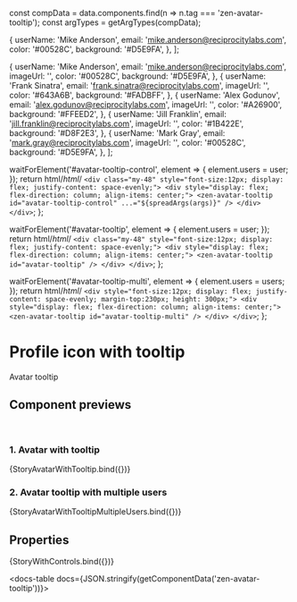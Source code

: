 const compData = data.components.find(n => n.tag === 'zen-avatar-tooltip');
const argTypes = getArgTypes(compData);

<Meta title="Avatar/Avatar Tooltips" component="zen-avatar-tooltip" argTypes={argTypes} />

  {
    userName: 'Mike Anderson',
    email: 'mike.anderson@reciprocitylabs.com',
    color: '#00528C',
    background: '#D5E9FA',
  },
];

  {
    userName: 'Mike Anderson',
    email: 'mike.anderson@reciprocitylabs.com',
    imageUrl: '',
    color: '#00528C',
    background: '#D5E9FA',
  },
  {
    userName: 'Frank Sinatra',
    email: 'frank.sinatra@reciprocitylabs.com',
    imageUrl: '',
    color: '#643A6B',
    background: '#FADBFF',
  },
  {
    userName: 'Alex Godunov',
    email: 'alex.godunov@reciprocitylabs.com',
    imageUrl: '',
    color: '#A26900',
    background: '#FFEED2',
  },
  {
    userName: 'Jill Franklin',
    email: 'jill.franklin@reciprocitylabs.com',
    imageUrl: '',
    color: '#1B422E',
    background: '#D8F2E3',
  },
  {
    userName: 'Mark Gray',
    email: 'mark.gray@reciprocitylabs.com',
    imageUrl: '',
    color: '#00528C',
    background: '#D5E9FA',
  },
];

  waitForElement('#avatar-tooltip-control', element => {
    element.users = user;
  });
  return html/*html*/ `
    <div class="my-48" style="font-size:12px; display: flex; justify-content: space-evenly;">
      <div style="display: flex; flex-direction: column; align-items: center;">
        <zen-avatar-tooltip id="avatar-tooltip-control" ...="${spreadArgs(args)}" />
      </div>
    </div>
  `;
};

  waitForElement('#avatar-tooltip', element => {
    element.users = user;
  });
  return html/*html*/ `
    <div class="my-48" style="font-size:12px; display: flex; justify-content: space-evenly;">
      <div style="display: flex; flex-direction: column; align-items: center;">
        <zen-avatar-tooltip id="avatar-tooltip" />
      </div>
    </div>
  `;
};

  waitForElement('#avatar-tooltip-multi', element => {
    element.users = users;
  });
  return html/*html*/ `
    <div style="font-size:12px; display: flex; justify-content: space-evenly; margin-top:230px; height: 300px;">
      <div style="display: flex; flex-direction: column; align-items: center;">
        <zen-avatar-tooltip id="avatar-tooltip-multi" />
      </div>
    </div>
  `;
};

# Profile icon with tooltip

Avatar tooltip

## Component previews

<br />

### 1. Avatar with tooltip

<Canvas>
  <Story name="StoryAvatarWithTooltip">{StoryAvatarWithTooltip.bind({})}</Story>
</Canvas>

### 2. Avatar tooltip with multiple users

<Canvas>
  <Story name="StoryAvatarWithTooltipMultipleUsers">{StoryAvatarWithTooltipMultipleUsers.bind({})}</Story>
</Canvas>

## Properties

<Canvas>
  <Story
    name="default"
    args={{
      ...getDefaultArgs(argTypes),
      users: { user },
    }}
  >
    {StoryWithControls.bind({})}
  </Story>
</Canvas>

<ArgsTable story="default" />

<docs-table docs={JSON.stringify(getComponentData('zen-avatar-tooltip'))}></docs-table>
